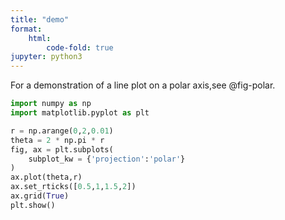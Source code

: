 ---
title: "demo"
format:
    html:
        code-fold: true
jupyter: python3
---
For a demonstration of a line plot on a polar axis,see @fig-polar.
```{python}
import numpy as np
import matplotlib.pyplot as plt

r = np.arange(0,2,0.01)
theta = 2 * np.pi * r
fig, ax = plt.subplots(
    subplot_kw = {'projection':'polar'}
)
ax.plot(theta,r)
ax.set_rticks([0.5,1,1.5,2])
ax.grid(True)
plt.show()
```